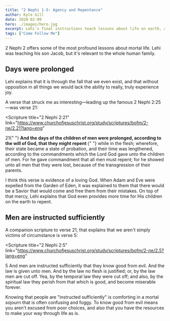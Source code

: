 ```yaml
---
title: "2 Nephi 1-5: Agency and Repentance"
author: Kyle Gill
date: 2020-02-09
hero: ./images/hero.jpg
excerpt: Lehi's final instructions teach lessons about life on earth, and how we are meant to find and choose joy
tags: ["Come Follow Me"]
---
```


2 Nephi 2 offers some of the most profound lessons about mortal life. Lehi was teaching his son Jacob, but it's relevant to the whole human family.

## Days were prolonged

Lehi explains that it is through the fall that we even exist, and that without opposition in all things we would lack the ability to really, truly experience joy.

A verse that struck me as interesting—leading up the famous 2 Nephi 2:25—was verse 21:

<Scripture
  title="2 Nephi 2:21"
  link="https://www.churchofjesuschrist.org/study/scriptures/bofm/2-ne/2.21?lang=eng"
>
  21{" "}
  <b>
    And the days of the children of men were prolonged, according to the will of
    God, that they might repent
  </b>{" "}
  while in the flesh; wherefore, their state became a state of probation, and
  their time was lengthened, according to the commandments which the Lord God
  gave unto the children of men. For he gave commandment that all men must
  repent; for he showed unto all men that they were lost, because of the
  transgression of their parents.
</Scripture>

I think this verse is evidence of a loving God. When Adam and Eve were expelled from the Garden of Eden, it was explained to them that there would be a Savior that would come and free them from their mistakes. On top of that mercy, Lehi explains that God even provides more time for His children on the earth to repent.

## Men are instructed sufficiently

A companion scripture to verse 21, that explains that we aren't simply victims of circumstance is verse 5:

<Scripture
  title="2 Nephi 2:5"
  link="https://www.churchofjesuschrist.org/study/scriptures/bofm/2-ne/2.5?lang=eng"
>
  5 And men are instructed sufficiently that they know good from evil. And the
  law is given unto men. And by the law no flesh is justified; or, by the law
  men are cut off. Yea, by the temporal law they were cut off; and also, by the
  spiritual law they perish from that which is good, and become miserable
  forever.
</Scripture>

Knowing that people are "instructed sufficiently" is comforting in a mortal sojourn that is often confusing and foggy. To know good from evil means you aren't excused from poor choices, and also that you have the resources to make your way through life as is.
